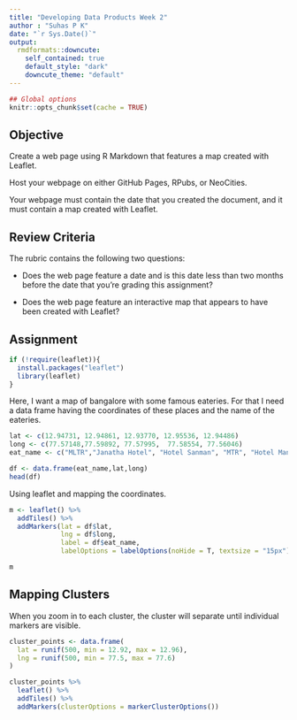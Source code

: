 ```yaml
---
title: "Developing Data Products Week 2"
author : "Suhas P K"
date: "`r Sys.Date()`"
output:
  rmdformats::downcute:
    self_contained: true
    default_style: "dark"
    downcute_theme: "default"
---
```



```r
## Global options
knitr::opts_chunk$set(cache = TRUE)
```

## Objective

Create a web page using R Markdown that features a map created with Leaflet. 

Host your webpage on either GitHub Pages, RPubs, or NeoCities.

Your webpage must contain the date that you created the document, and it must contain a map created with Leaflet.

## Review Criteria

The rubric contains the following two questions:

- Does the web page feature a date and is this date less than two months before the date that you’re grading this assignment?

- Does the web page feature an interactive map that appears to have been created with Leaflet?

## Assignment

```r
if (!require(leaflet)){
  install.packages("leaflet")
  library(leaflet)
}

```

Here, I want a map of bangalore with some famous eateries. For that I need a data frame having the coordinates of these places and the name of the eateries.

```r
lat <- c(12.94731, 12.94861, 12.93770, 12.95536, 12.94486)
long <- c(77.57148,77.59892, 77.57995,  77.58554, 77.56046)
eat_name <- c("MLTR","Janatha Hotel", "Hotel Sanman", "MTR", "Hotel Mangala")

df <- data.frame(eat_name,lat,long)
head(df)
```
Using leaflet and mapping the coordinates.

```r
m <- leaflet() %>% 
  addTiles() %>% 
  addMarkers(lat = df$lat, 
             lng = df$long,
             label = df$eat_name,
             labelOptions = labelOptions(noHide = T, textsize = "15px"))

m
```

## Mapping Clusters

When you zoom in to each cluster, the cluster will separate until individual markers are visible.

```r
cluster_points <- data.frame(
  lat = runif(500, min = 12.92, max = 12.96),
  lng = runif(500, min = 77.5, max = 77.6)
) 

```

```r
cluster_points %>% 
  leaflet() %>% 
  addTiles() %>% 
  addMarkers(clusterOptions = markerClusterOptions())
```






















